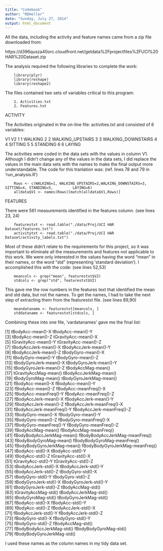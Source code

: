 ```yaml
---
title: "Codebook"
author: "RDHeller"
date: "Sunday, July 27, 2014"
output: html_document
---
```


All the data, including the activity and feature names came from a zip file 
downloaded from: 

https://d396qusza40orc.cloudfront.net/getdata%2Fprojectfiles%2FUCI%20HAR%20Dataset.zip

The analysis required the following libraries to complete the work:

        library(plyr)
        library(reshape)
        library(reshape2)


The files contained two sets of variables critical to this program: 

        1. Activities.txt 
        2. Features.txt

ACTIVITY

The Activities originated in the on-line file: activities.txt and consisted of
6 variables:

  V1                 V2
1  1            WALKING
2  2   WALKING_UPSTAIRS
3  3 WALKING_DOWNSTAIRS
4  4            SITTING
5  5           STANDING
6  6             LAYING

The activities were coded in the data sets with the values in column V1.  Although
I didn't change any of the values in the data sets, I did replace the values in
the main data sets with the names to make the final output more understandable.
The code for this tranlation was: (ref. lines 78 and 79 in 'run_analysis.R')

        Rows <- c(WALKING=1, WALKING_UPSTAIRS=2,WALKING_DOWNSTAIRS=3, SITTING=4, STANDING=5,         LAYING=6)
        alldata$V1 <- names(Rows)[match(alldata$V1,Rows)]


FEATURES

There were 561 measurements identified in the features column. (see lines 23, 24)  

        featurestxt <- read.table("./data/Proj/UCI HAR Dataset/features.txt")
        activitytxt <- read.table("./data/Proj/UCI HAR Dataset/activity_labels.txt")

Most of these didn't relate to the requirements for this project, so it was 
important to eliminate all the measurements and features not applicable to this work.
We were only interested in the values having the word "mean" in their names, or
the word "std" (representing 'standard deviation').  I accomplished this with the
code: (see lines 52,53)  
        
        meancols <- grep("mean", featurestxt$V2)
        stdcols <- grep("std", featurestxt$V2)

This gave me the row numbers in the features text that identified the mean and std
data, but not the names.  To get the names, I had to take the next step of extracting
them from the featurestxt file. (see lines 89,90)

        meandataname <- featurestxt[meancols, ]
        stddataname <- featurestxt[stdcols, ]

Combining these into one file, 'vardatanames' gave me the final list:

 [1] tBodyAcc-mean()-X               tBodyAcc-mean()-Y              
 [3] tBodyAcc-mean()-Z               tGravityAcc-mean()-X           
 [5] tGravityAcc-mean()-Y            tGravityAcc-mean()-Z           
 [7] tBodyAccJerk-mean()-X           tBodyAccJerk-mean()-Y          
 [9] tBodyAccJerk-mean()-Z           tBodyGyro-mean()-X             
[11] tBodyGyro-mean()-Y              tBodyGyro-mean()-Z             
[13] tBodyGyroJerk-mean()-X          tBodyGyroJerk-mean()-Y         
[15] tBodyGyroJerk-mean()-Z          tBodyAccMag-mean()             
[17] tGravityAccMag-mean()           tBodyAccJerkMag-mean()         
[19] tBodyGyroMag-mean()             tBodyGyroJerkMag-mean()        
[21] fBodyAcc-mean()-X               fBodyAcc-mean()-Y              
[23] fBodyAcc-mean()-Z               fBodyAcc-meanFreq()-X          
[25] fBodyAcc-meanFreq()-Y           fBodyAcc-meanFreq()-Z          
[27] fBodyAccJerk-mean()-X           fBodyAccJerk-mean()-Y          
[29] fBodyAccJerk-mean()-Z           fBodyAccJerk-meanFreq()-X      
[31] fBodyAccJerk-meanFreq()-Y       fBodyAccJerk-meanFreq()-Z      
[33] fBodyGyro-mean()-X              fBodyGyro-mean()-Y             
[35] fBodyGyro-mean()-Z              fBodyGyro-meanFreq()-X         
[37] fBodyGyro-meanFreq()-Y          fBodyGyro-meanFreq()-Z         
[39] fBodyAccMag-mean()              fBodyAccMag-meanFreq()         
[41] fBodyBodyAccJerkMag-mean()      fBodyBodyAccJerkMag-meanFreq() 
[43] fBodyBodyGyroMag-mean()         fBodyBodyGyroMag-meanFreq()    
[45] fBodyBodyGyroJerkMag-mean()     fBodyBodyGyroJerkMag-meanFreq()
[47] tBodyAcc-std()-X                tBodyAcc-std()-Y               
[49] tBodyAcc-std()-Z                tGravityAcc-std()-X            
[51] tGravityAcc-std()-Y             tGravityAcc-std()-Z            
[53] tBodyAccJerk-std()-X            tBodyAccJerk-std()-Y           
[55] tBodyAccJerk-std()-Z            tBodyGyro-std()-X              
[57] tBodyGyro-std()-Y               tBodyGyro-std()-Z              
[59] tBodyGyroJerk-std()-X           tBodyGyroJerk-std()-Y          
[61] tBodyGyroJerk-std()-Z           tBodyAccMag-std()              
[63] tGravityAccMag-std()            tBodyAccJerkMag-std()          
[65] tBodyGyroMag-std()              tBodyGyroJerkMag-std()         
[67] fBodyAcc-std()-X                fBodyAcc-std()-Y               
[69] fBodyAcc-std()-Z                fBodyAccJerk-std()-X           
[71] fBodyAccJerk-std()-Y            fBodyAccJerk-std()-Z           
[73] fBodyGyro-std()-X               fBodyGyro-std()-Y              
[75] fBodyGyro-std()-Z               fBodyAccMag-std()              
[77] fBodyBodyAccJerkMag-std()       fBodyBodyGyroMag-std()         
[79] fBodyBodyGyroJerkMag-std()     

I used these names as the column names in my tidy data set.


        

